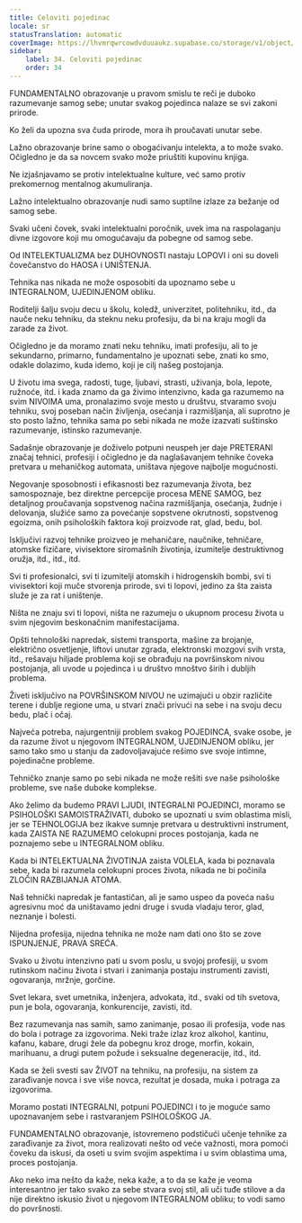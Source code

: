 ```yaml
---
title: Celoviti pojedinac
locale: sr
statusTranslation: automatic
coverImage: https://lhvmrqwrcowdvduuaukz.supabase.co/storage/v1/object/public/strapi-uploads/small_cover-educacion-fundamental.webp-2d51a7828a2b1309555be27f7e2a61a0.webp
sidebar:
    label: 34. Celoviti pojedinac
    order: 34
---
```

FUNDAMENTALNO obrazovanje u pravom smislu te reči je duboko razumevanje samog sebe; unutar svakog pojedinca nalaze se svi zakoni prirode.

Ko želi da upozna sva čuda prirode, mora ih proučavati unutar sebe.

Lažno obrazovanje brine samo o obogaćivanju intelekta, a to može svako. Očigledno je da sa novcem svako može priuštiti kupovinu knjiga.

Ne izjašnjavamo se protiv intelektualne kulture, već samo protiv prekomernog mentalnog akumuliranja.

Lažno intelektualno obrazovanje nudi samo suptilne izlaze za bežanje od samog sebe.

Svaki učeni čovek, svaki intelektualni poročnik, uvek ima na raspolaganju divne izgovore koji mu omogućavaju da pobegne od samog sebe.

Od INTELEKTUALIZMA bez DUHOVNOSTI nastaju LOPOVI i oni su doveli čovečanstvo do HAOSA i UNIŠTENJA.

Tehnika nas nikada ne može osposobiti da upoznamo sebe u INTEGRALNOM, UJEDINJENOM obliku.

Roditelji šalju svoju decu u školu, koledž, univerzitet, politehniku, itd., da nauče neku tehniku, da steknu neku profesiju, da bi na kraju mogli da zarade za život.

Očigledno je da moramo znati neku tehniku, imati profesiju, ali to je sekundarno, primarno, fundamentalno je upoznati sebe, znati ko smo, odakle dolazimo, kuda idemo, koji je cilj našeg postojanja.

U životu ima svega, radosti, tuge, ljubavi, strasti, uživanja, bola, lepote, ružnoće, itd. i kada znamo da ga živimo intenzivno, kada ga razumemo na svim NIVOIMA uma, pronalazimo svoje mesto u društvu, stvaramo svoju tehniku, svoj poseban način življenja, osećanja i razmišljanja, ali suprotno je sto posto lažno, tehnika sama po sebi nikada ne može izazvati suštinsko razumevanje, istinsko razumevanje.

Sadašnje obrazovanje je doživelo potpuni neuspeh jer daje PRETERANI značaj tehnici, profesiji i očigledno je da naglašavanjem tehnike čoveka pretvara u mehaničkog automata, uništava njegove najbolje mogućnosti.

Negovanje sposobnosti i efikasnosti bez razumevanja života, bez samospoznaje, bez direktne percepcije procesa MENE SAMOG, bez detaljnog proučavanja sopstvenog načina razmišljanja, osećanja, žudnje i delovanja, služiće samo za povećanje sopstvene okrutnosti, sopstvenog egoizma, onih psiholoških faktora koji proizvode rat, glad, bedu, bol.

Isključivi razvoj tehnike proizveo je mehaničare, naučnike, tehničare, atomske fizičare, vivisektore siromašnih životinja, izumitelje destruktivnog oružja, itd., itd., itd.

Svi ti profesionalci, svi ti izumitelji atomskih i hidrogenskih bombi, svi ti vivisektori koji muče stvorenja prirode, svi ti lopovi, jedino za šta zaista služe je za rat i uništenje.

Ništa ne znaju svi ti lopovi, ništa ne razumeju o ukupnom procesu života u svim njegovim beskonačnim manifestacijama.

Opšti tehnološki napredak, sistemi transporta, mašine za brojanje, električno osvetljenje, liftovi unutar zgrada, elektronski mozgovi svih vrsta, itd., rešavaju hiljade problema koji se obrađuju na površinskom nivou postojanja, ali uvode u pojedinca i u društvo mnoštvo širih i dubljih problema.

Živeti isključivo na POVRŠINSKOM NIVOU ne uzimajući u obzir različite terene i dublje regione uma, u stvari znači privući na sebe i na svoju decu bedu, plač i očaj.

Najveća potreba, najurgentniji problem svakog POJEDINCA, svake osobe, je da razume život u njegovom INTEGRALNOM, UJEDINJENOM obliku, jer samo tako smo u stanju da zadovoljavajuće rešimo sve svoje intimne, pojedinačne probleme.

Tehničko znanje samo po sebi nikada ne može rešiti sve naše psihološke probleme, sve naše duboke komplekse.

Ako želimo da budemo PRAVI LJUDI, INTEGRALNI POJEDINCI, moramo se PSIHOLOŠKI SAMOISTRAŽIVATI, duboko se upoznati u svim oblastima misli, jer se TEHNOLOGIJA bez ikakve sumnje pretvara u destruktivni instrument, kada ZAISTA NE RAZUMEMO celokupni proces postojanja, kada ne poznajemo sebe u INTEGRALNOM obliku.

Kada bi INTELEKTUALNA ŽIVOTINJA zaista VOLELA, kada bi poznavala sebe, kada bi razumela celokupni proces života, nikada ne bi počinila ZLOČIN RAZBIJANJA ATOMA.

Naš tehnički napredak je fantastičan, ali je samo uspeo da poveća našu agresivnu moć da uništavamo jedni druge i svuda vladaju teror, glad, neznanje i bolesti.

Nijedna profesija, nijedna tehnika ne može nam dati ono što se zove ISPUNJENJE, PRAVA SREĆA.

Svako u životu intenzivno pati u svom poslu, u svojoj profesiji, u svom rutinskom načinu života i stvari i zanimanja postaju instrumenti zavisti, ogovaranja, mržnje, gorčine.

Svet lekara, svet umetnika, inženjera, advokata, itd., svaki od tih svetova, pun je bola, ogovaranja, konkurencije, zavisti, itd.

Bez razumevanja nas samih, samo zanimanje, posao ili profesija, vode nas do bola i potrage za izgovorima. Neki traže izlaz kroz alkohol, kantinu, kafanu, kabare, drugi žele da pobegnu kroz droge, morfin, kokain, marihuanu, a drugi putem požude i seksualne degeneracije, itd., itd.

Kada se želi svesti sav ŽIVOT na tehniku, na profesiju, na sistem za zarađivanje novca i sve više novca, rezultat je dosada, muka i potraga za izgovorima.

Moramo postati INTEGRALNI, potpuni POJEDINCI i to je moguće samo upoznavanjem sebe i rastvaranjem PSIHOLOŠKOG JA.

FUNDAMENTALNO obrazovanje, istovremeno podstičući učenje tehnike za zarađivanje za život, mora realizovati nešto od veće važnosti, mora pomoći čoveku da iskusi, da oseti u svim svojim aspektima i u svim oblastima uma, proces postojanja.

Ako neko ima nešto da kaže, neka kaže, a to da se kaže je veoma interesantno jer tako svako za sebe stvara svoj stil, ali uči tuđe stilove a da nije direktno iskusio život u njegovom INTEGRALNOM obliku; to vodi samo do površnosti.

